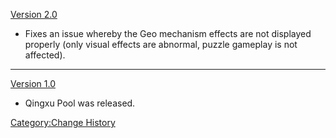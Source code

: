 [[Version 2.0]]
* Fixes an issue whereby the Geo mechanism effects are not displayed properly (only visual effects are abnormal, puzzle gameplay is not affected).
----
[[Version 1.0]]
* Qingxu Pool was released.
<noinclude>[[Category:Change History]]</noinclude>